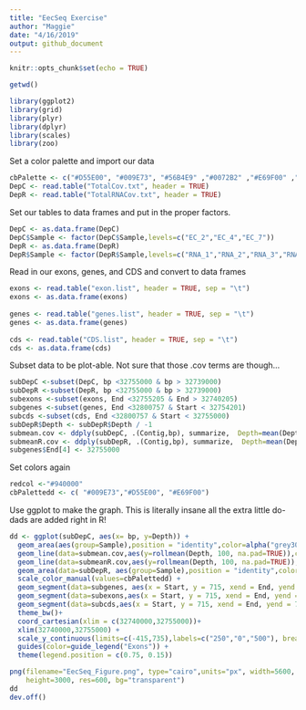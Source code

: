 ```yaml
---
title: "EecSeq Exercise"
author: "Maggie"
date: "4/16/2019"
output: github_document
---
```


```r
knitr::opts_chunk$set(echo = TRUE)
```

```r
getwd()
```

```r
library(ggplot2)
library(grid)
library(plyr)
library(dplyr)
library(scales)
library(zoo)
```

Set a color palette and import our data

```r
cbPalette <- c("#D55E00", "#009E73", "#56B4E9" ,"#0072B2" ,"#E69F00" ,"#F0E442" ,"#999999" ,"#CC79A7","#7570B3")
DepC <- read.table("TotalCov.txt", header = TRUE)
DepR <- read.table("TotalRNACov.txt", header = TRUE)
```

Set our tables to data frames and put in the proper factors.
```r
DepC <- as.data.frame(DepC)
DepC$Sample <- factor(DepC$Sample,levels=c("EC_2","EC_4","EC_7"))
DepR <- as.data.frame(DepR)
DepR$Sample <- factor(DepR$Sample,levels=c("RNA_1","RNA_2","RNA_3","RNA_4"))
```

Read in our exons, genes, and CDS and convert to data frames
```r

exons <- read.table("exon.list", header = TRUE, sep = "\t")
exons <- as.data.frame(exons)
 
genes <- read.table("genes.list", header = TRUE, sep = "\t")
genes <- as.data.frame(genes)
 
cds <- read.table("CDS.list", header = TRUE, sep = "\t")
cds <- as.data.frame(cds)
```

Subset data to be plot-able. Not sure that those .cov terms are though...
```r
subDepC <-subset(DepC, bp <32755000 & bp > 32739000)
subDepR <-subset(DepR, bp <32755000 & bp > 32739000)
subexons <-subset(exons, End <32755205 & End > 32740205)
subgenes <-subset(genes, End <32800757 & Start < 32754201)
subcds <-subset(cds, End <32800757 & Start < 32755000)
subDepR$Depth <- subDepR$Depth / -1
submean.cov <- ddply(subDepC, .(Contig,bp), summarize,  Depth=mean(Depth))
submeanR.cov <- ddply(subDepR, .(Contig,bp), summarize,  Depth=mean(Depth))
subgenes$End[4] <- 32755000
```

Set colors again
```r
redcol <-"#940000"
cbPalettedd <- c( "#009E73","#D55E00", "#E69F00")
```

Use ggplot to make the graph. This is literally insane all the extra little do-dads are added right in R!
```r
dd <- ggplot(subDepC, aes(x= bp, y=Depth)) +
  geom_area(aes(group=Sample),position = "identity",color=alpha("grey30",0.25),fill=cbPalette[4], alpha=0.1, linetype="dotted")+  
  geom_line(data=submean.cov,aes(y=rollmean(Depth, 100, na.pad=TRUE)),colour=cbPalette[4], size =1.0, alpha=0.9)  +
  geom_line(data=submeanR.cov,aes(y=rollmean(Depth, 100, na.pad=TRUE)),colour=redcol, size =1.0, alpha=0.9)  +
  geom_area(data=subDepR, aes(group=Sample),position = "identity",color=alpha("grey30",0.25),fill=redcol, alpha=0.1, linetype="dotted")+
  scale_color_manual(values=cbPalettedd) +
  geom_segment(data=subgenes, aes(x = Start, y = 715, xend = End, yend = 715), size = 6,color=cbPalette[9], alpha=1)+
  geom_segment(data=subexons,aes(x = Start, y = 715, xend = End, yend = 715, color=Treatment),size = 4, alpha=1) +
  geom_segment(data=subcds,aes(x = Start, y = 715, xend = End, yend = 715),size = 1, color="grey90", alpha=1) +
  theme_bw()+
  coord_cartesian(xlim = c(32740000,32755000))+
  xlim(32740000,32755000) +
  scale_y_continuous(limits=c(-415,735),labels=c("250","0","500"), breaks=c(-250,0,500),expand=c(0.01,0)) +
  guides(color=guide_legend("Exons")) +
  theme(legend.position = c(0.75, 0.15))

png(filename="EecSeq_Figure.png", type="cairo",units="px", width=5600, 
    height=3000, res=600, bg="transparent")
dd
dev.off()
```



















